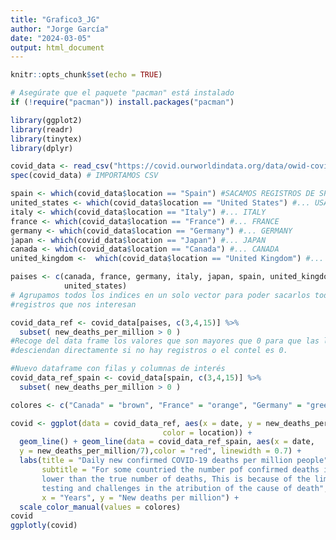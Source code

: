 ```yaml
---
title: "Grafico3_JG"
author: "Jorge García"
date: "2024-03-05"
output: html_document
---
```

```r
knitr::opts_chunk$set(echo = TRUE)
```

```r
# Asegúrate que el paquete "pacman" está instalado
if (!require("pacman")) install.packages("pacman")
```

```r
library(ggplot2)
library(readr)
library(tinytex)
library(dplyr)
```


```r
covid_data <- read_csv("https://covid.ourworldindata.org/data/owid-covid-data.csv")
spec(covid_data) # IMPORTAMOS CSV

spain <- which(covid_data$location == "Spain") #SACAMOS REGISTROS DE SPAIN
united_states <- which(covid_data$location == "United States") #... USA
italy <- which(covid_data$location == "Italy") #... ITALY
france <- which(covid_data$location == "France") #... FRANCE
germany <- which(covid_data$location == "Germany") #... GERMANY
japan <- which(covid_data$location == "Japan") #... JAPAN
canada <- which(covid_data$location == "Canada") #... CANADA
united_kingdom <-  which(covid_data$location == "United Kingdom") #... UK

paises <- c(canada, france, germany, italy, japan, spain, united_kingdom,
            united_states)
# Agrupamos todos los indices en un solo vector para poder sacarlos todos los 
#registros que nos interesan

covid_data_ref <- covid_data[paises, c(3,4,15)] %>% 
  subset( new_deaths_per_million > 0 )
#Recoge del data frame los valores que son mayores que 0 para que las lineas no
#desciendan directamente si no hay registros o el contel es 0.

#Nuevo dataframe con filas y columnas de interés
covid_data_ref_spain <- covid_data[spain, c(3,4,15)] %>%
  subset( new_deaths_per_million > 0 )

colores <- c("Canada" = "brown", "France" = "orange", "Germany" = "green", "Italy" = "cyan", "Japan" = "blue", "Spain" = "red", "United Kingdom" = "pink", "United States" = "purple")
```


```r
covid <- ggplot(data = covid_data_ref, aes(x = date, y = new_deaths_per_million/7,
                                  color = location)) +
  geom_line() + geom_line(data = covid_data_ref_spain, aes(x = date, 
  y = new_deaths_per_million/7),color = "red", linewidth = 0.7) + 
  labs(title = "Daily new confirmed COVID-19 deaths per million people", 
       subtitle = "For some countried the number pof confirmed deaths is much 
       lower than the true number of deaths, This is because of the limited 
       testing and challenges in the atribution of the cause of death",
       x = "Years", y = "New deaths per million") + 
  scale_color_manual(values = colores)
covid
ggplotly(covid)
```